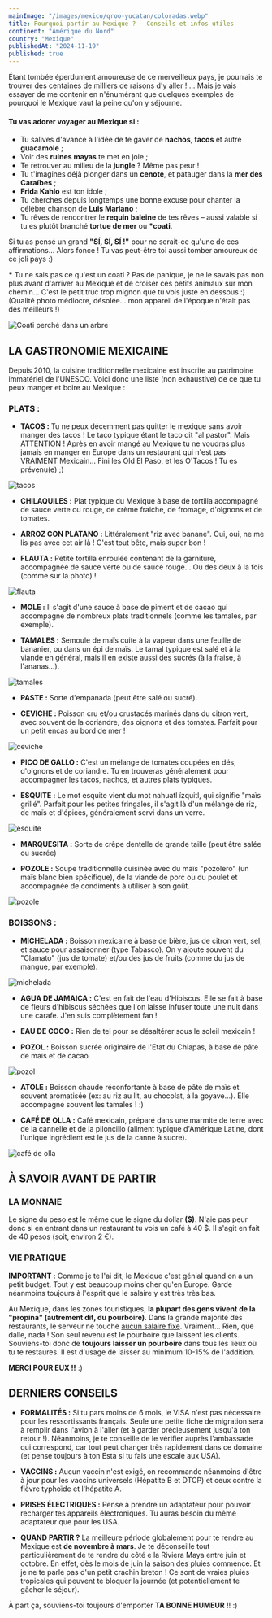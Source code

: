 ```yaml
---
mainImage: "/images/mexico/qroo-yucatan/coloradas.webp"
title: Pourquoi partir au Mexique ? — Conseils et infos utiles
continent: "Amérique du Nord"
country: "Mexique"
publishedAt: "2024-11-19"
published: true
---
```


<YouTube id="lt7i-qrPvys" />

Étant tombée éperdument amoureuse de ce merveilleux pays, je pourrais te trouver des centaines de milliers de raisons d'y aller ! ... Mais je vais essayer de me contenir en n'énumérant que quelques exemples de pourquoi le Mexique vaut la peine qu'on y séjourne.  

#### Tu vas adorer voyager au Mexique si :  

- Tu salives d'avance à l'idée de te gaver de **nachos**, **tacos** et autre  **guacamole** ; 
- Voir des **ruines mayas** te met en joie ;   
- Te retrouver au milieu de la **jungle** ? Même pas peur !  
- Tu t'imagines déjà plonger dans un **cenote**, et patauger dans la **mer des Caraïbes** ;  
- **Frida Kahlo** est ton idole ;  
- Tu cherches depuis longtemps une bonne excuse pour chanter la célèbre chanson de **Luis Mariano** ;  
- Tu rêves de rencontrer le **requin baleine** de tes rêves – aussi valable si tu es plutôt branché **tortue de mer** ou __*__**coati**.  

Si tu as pensé un grand **"SÍ, SÍ, SÍ !"** pour ne serait-ce qu'une de ces affirmations... Alors fonce ! Tu vas peut-être toi aussi tomber amoureux de ce joli pays :)


__*__ Tu ne sais pas ce qu'est un coati ? Pas de panique, je ne le savais pas non plus avant d'arriver au Mexique et de croiser ces petits animaux sur mon chemin... C'est le petit truc trop mignon que tu vois juste en dessous :)  (Qualité photo médiocre, désolée... mon appareil de l'époque n'était pas des meilleurs !)
<div className="flex">
  <img className= "w-1/2 mx-auto" src="/images/mexico/qroo-yucatan/coati.webp" alt="Coati perché dans un arbre" />
</div>
  


## LA GASTRONOMIE MEXICAINE

Depuis 2010, la cuisine traditionnelle mexicaine est inscrite au patrimoine immatériel de l'UNESCO. Voici donc une liste (non exhaustive) de ce que tu peux manger et boire au Mexique :


### PLATS :
- **TACOS :** Tu ne peux décemment pas quitter le mexique sans avoir manger des tacos ! Le taco typique étant le taco dit "al pastor". Mais ATTENTION ! Après en avoir mangé au Mexique tu ne voudras plus jamais en manger en Europe dans un restaurant qui n'est pas VRAIMENT Mexicain... Fini les Old El Paso, et les O'Tacos ! Tu es prévenu(e) ;)
<div className="flex">
  <img className= "w-1/2 mx-auto" src="/images/mexico/food/tacos.webp" alt="tacos" />
</div>

- **CHILAQUILES :** Plat typique du Mexique à base de tortilla accompagné de sauce verte ou rouge, de crème fraiche, de fromage, d'oignons et de tomates.

- **ARROZ CON PLATANO :** Littéralement "riz avec banane". Oui, oui, ne me lis pas avec cet air là ! C'est tout bête, mais super bon !

- **FLAUTA :** Petite tortilla enroulée contenant de la garniture, accompagnée de sauce verte ou de sauce rouge... Ou des deux à la fois (comme sur la photo) !
<div className="flex">
  <img className= "w-1/2 mx-auto" src="/images/mexico/food/flauta.webp" alt="flauta" />
</div>

- **MOLE :** Il s'agit d'une sauce à base de piment et de cacao qui accompagne de nombreux plats traditionnels (comme les tamales, par exemple).

- **TAMALES :** Semoule de maïs cuite à la vapeur dans une feuille de bananier, ou dans un épi de maïs.  Le tamal typique est salé et à la viande en général, mais il en existe aussi des sucrés (à la fraise, à l'ananas...).
<div className="flex">
  <img className= "w-1/2 mx-auto" src="/images/mexico/food/tamales.webp" alt="tamales" />
</div>

- **PASTE :** Sorte d'empanada (peut être salé ou sucré).


- **CEVICHE :** Poisson cru et/ou crustacés marinés dans du citron vert, avec souvent de la coriandre, des oignons et des tomates. Parfait pour un petit encas au bord de mer !
<div className="flex">
  <img className= "w-1/2 mx-auto" src="/images/mexico/food/ceviche.webp" alt="ceviche" />
</div>

- **PICO DE GALLO :** C'est un mélange de tomates coupées en dés, d'oignons et de coriandre. Tu en trouveras généralement pour accompagner les tacos, nachos, et autres plats typiques.

- **ESQUITE :** Le mot esquite vient du mot nahuatl ízquitl, qui signifie "maïs grillé". Parfait pour les petites fringales, il s'agit là d'un mélange de riz, de maïs et d'épices, généralement servi dans un verre.
<div className="flex">
  <img className= "w-1/2 mx-auto" src="/images/mexico/food/esquite.webp" alt="esquite" />
</div>

- **MARQUESITA :** Sorte de crêpe dentelle de grande taille (peut être salée ou sucrée)

- **POZOLE :** Soupe traditionnelle cuisinée avec du maïs "pozolero" (un maïs blanc bien spécifique), de la viande de porc ou du poulet et accompagnée de condiments à utiliser à son goût.
<div className="flex">
  <img className= "w-1/2 mx-auto" src="/images/mexico/food/pozole.webp" alt="pozole" />
</div>



### BOISSONS :
- **MICHELADA :** Boisson mexicaine à base de bière, jus de citron vert, sel, et sauce pour assaisonner (type Tabasco). On y ajoute souvent du "Clamato" (jus de tomate) et/ou des jus de fruits (comme du jus de mangue, par exemple).
<div className="flex">
  <img className= "w-1/2 mx-auto" src="/images/mexico/food/michelada.webp" alt="michelada" />
</div>


- **AGUA DE JAMAICA :** C'est en fait de l'eau d'Hibiscus. Elle se fait à base de fleurs d'hibiscus séchées que l'on laisse infuser toute une nuit dans une carafe. J'en suis complètement fan !


- **EAU DE COCO :** Rien de tel pour se désaltérer sous le soleil mexicain !

- **POZOL :** Boisson sucrée originaire de l'Etat du Chiapas, à base de pâte de maïs et de cacao.
<div className="flex">
  <img className= "max-h-20 mx-auto" src="/images/mexico/food/pozol.webp" alt="pozol" />
</div>


- **ATOLE :** Boisson chaude réconfortante à base de pâte de maïs et souvent aromatisée (ex: au riz au lit, au chocolat, à la goyave...). Elle accompagne souvent les tamales ! :) 


- **CAFÉ DE OLLA :** Café mexicain, préparé dans une marmite de terre avec de la cannelle et de la piloncillo (aliment typique d'Amérique Latine, dont l'unique ingrédient est le jus de la canne à sucre).
<div className="flex">
  <img className= "w-1/2 mx-auto" src="/images/mexico/food/café-olla.webp" alt="café de olla" />
</div>


## À SAVOIR AVANT DE PARTIR

### LA MONNAIE

Le signe du peso est le même que le signe du dollar **($)**. N'aie pas peur donc si en entrant dans un restaurant tu vois un café à 40 $. Il s'agit en fait de 40 pesos (soit, environ 2 €).


### VIE PRATIQUE

**IMPORTANT :** Comme je te l'ai dit, le Mexique c'est génial quand on a un petit budget. Tout y est beaucoup moins cher qu'en Europe. Garde néanmoins toujours à l'esprit que le salaire y est très très bas. 

Au Mexique, dans les zones touristiques, **la plupart des gens vivent de la "propina" (autrement dit, du pourboire)**. Dans la grande majorité des restaurants, le serveur ne touche <u>aucun salaire fixe</u>. Vraiment... Rien, que dalle, nada ! Son seul revenu est le pourboire que laissent les clients. Souviens-toi donc de **toujours laisser un pourboire** dans tous les lieux où tu te restaures. Il est d'usage de laisser au minimum 10-15% de l'addition. 

**MERCI POUR EUX !!** :)



## DERNIERS CONSEILS
- **FORMALITÉS :** Si tu pars moins de 6 mois, le VISA n'est pas nécessaire pour les ressortissants français. Seule une petite fiche de migration sera à remplir dans l'avion à l'aller (et à garder précieusement jusqu'à ton retour !). Néanmoins, je te conseille de le vérifier auprès l'ambassade qui correspond, car tout peut changer très rapidement dans ce domaine (et pense toujours à ton Esta si tu fais une escale aux USA).

- **VACCINS :**  Aucun vaccin n'est exigé, on recommande néanmoins d'être à jour pour les vaccins universels (Hépatite B et DTCP) et ceux contre la fièvre typhoïde et l'hépatite A.

- **PRISES ÉLECTRIQUES :** Pense à prendre un adaptateur pour pouvoir recharger tes appareils électroniques. Tu auras besoin du même adaptateur que pour les USA.

- **QUAND PARTIR ?** La meilleure période globalement pour te rendre au Mexique est **de novembre à mars**. Je te déconseille tout particulièrement de te rendre du côté e la Riviera Maya entre juin et octobre. En effet, dès le mois de juin la saison des pluies commence. Et je ne te parle pas d'un petit crachin breton ! Ce sont de vraies pluies tropicales qui peuvent te bloquer la journée (et potentiellement te gâcher le séjour).



À part ça, souviens-toi toujours d'emporter **TA BONNE HUMEUR** !! :)


